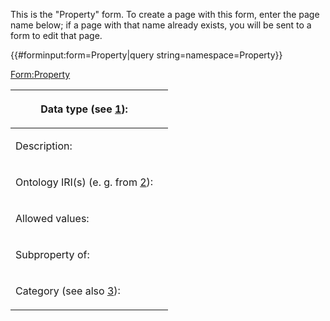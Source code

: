 <noinclude>
This is the "Property" form.
To create a page with this form, enter the page name below;
if a page with that name already exists, you will be sent to a form to edit that page.

{{#forminput:form=Property|query string=namespace=Property}}

</noinclude><includeonly>
<div id="wikiPreview" style="display: none; padding-bottom: 25px; margin-bottom: 25px; border-bottom: 1px solid #AAAAAA;"></div>
[[Form:Property]]
{{{for template|OslTemplate:Property|label=Property}}}
{| class="formtable"
! Data type (see [https://www.semantic-mediawiki.org/wiki/Help:List_of_datatypes]): 
| {{{field|data_type|input type=dropdown|values=Annotation URI, Boolean, Email, Number, Page, Temperature, Text, URL, Date, Code, Telephone number, Quantity, Record, Monolingual text, External identifier, Reference, Keyword, Geographic coordinates|default=Page}}}
|-
! Description: 
| {{{field|description|input type=textarea|editor=visualeditor|class=toolbarOnTop}}}
|-
! Ontology IRI(s) (e. g. from [http://www.qudt.org/doc/DOC_VOCAB-QUANTITY-KINDS.html]): 
| {{{field|ontology_iri|input type=tokens|list|delimiter=;}}}
|-
! Allowed values: 
| {{{field|allowed_value|input type=tokens|list|delimiter=;}}}
|-
! Subproperty of: 
| {{{field|subproperty_of|input type=combobox|values from category=LIMS/Property}}}
<!-- | {{{field|subproperty_of|input type=combobox|values from namespace=Property}}} -->
|-
! Category (see also [https://www.w3.org/TR/owl2-syntax/#Object_Properties]): 
| {{{field|category|input type=combobox|values from concept=LIMS/Property/Category}}}
|}
{{{end template}}}

{{{standard input|save}}} {{{standard input|cancel}}}
</includeonly>